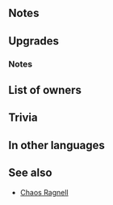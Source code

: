 {{Weapon Infobox
|tagid=SID_笑面の斧
|weaponName=Sneering Axe
|image=wep_ax069
|weaponType=Axe
|might=16
|range=1
|effect=Inflicts penalty on foe's Atk/Spd/Def/Res during combat = current bonus on each of foe's stats × 2. (Example: if foe has +7 bonus to Atk, inflicts Atk-14, for a net penalty of Atk-7.) Calculates each stat penalty independently. After combat, if unit attacked, inflicts【Panic】<br>on target and foes within 2 spaces of target.<br><br>【Panic】<br>Converts bonuses on target into penalties through its next action.
|cost=400
|exclusive=1
|intID=2163
|sort=432
|effectRange=2
|value=20
|timingID=15
|abilityID=221
|limit2ID=6
|statModifiers=0,16,0,0,0
|userVersion1=Weapon
|userVersion2=Upgrade Gleam
|required=-
|refinePaths=default
|refineSP=400
|refineMedals=500
|refineDews=200
|effectSkill1=At start of combat, if foe's HP ≥ 75%, grants Atk/Spd+5 and Special cooldown charge +1 per unit's attack during combat. (Only highest value applied. Does not stack.)
|iconSkill1=Sneering Axe W.png
|tagidExtraSkill1=奥
|properties=
}}
==Notes==
{{CombatReductionfromBonus|source=the foe|bnsSource=the unit}}
{{IfUnitAttacked}}
{{Panic}}
==Upgrades==
{{Weapon Upgrade List}}
===Notes===
{{Combat boosts}}
{{CooldownChargePlus|perAttack=user}}
==List of owners==
{{Skill Hero List}}
==Trivia==
{{Rsn|攻奥義変動R攻速5|Special Charge R Atk/Spd 5}}
==In other languages==
{{OtherLanguages
|english=Sneering Axe
|japanese=笑面の斧
|german=Lachende Axt
|spanishEU=Hacha demente
|spanishLA=Hacha demente
|french=Hache de dément
|italian=Ascia derisoria
|chineseTW=笑面之斧
|portuguese=Machado maníaco
}}
==See also==
* [[Chaos Ragnell]]
{{Weapons Navbox}}
